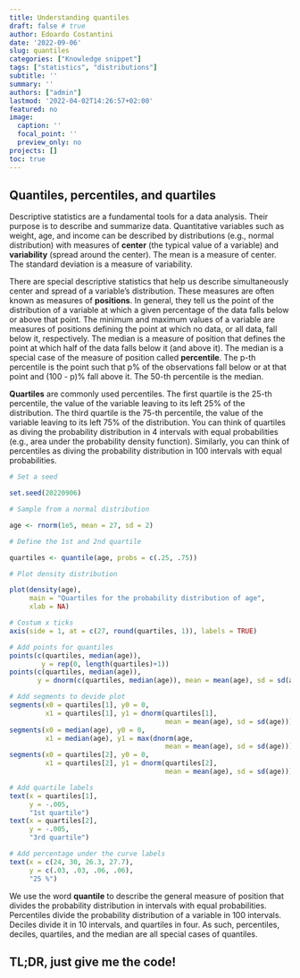 ```yaml
---
title: Understanding quantiles
draft: false # true
author: Edoardo Costantini
date: '2022-09-06'
slug: quantiles
categories: ["Knowledge snippet"]
tags: ["statistics", "distributions"]
subtitle: ''
summary: ''
authors: ["admin"]
lastmod: '2022-04-02T14:26:57+02:00'
featured: no
image:
  caption: ''
  focal_point: ''
  preview_only: no
projects: []
toc: true
---
```


## Quantiles, percentiles, and quartiles

Descriptive statistics are a fundamental tools for a data analysis.
Their purpose is to describe and summarize data.
Quantitative variables such as weight, age, and income can be described by distributions (e.g., normal distribution) with measures of **center** (the typical value of a variable) and **variability** (spread around the center).
The mean is a measure of center.
The standard deviation is a measure of variability.

There are special descriptive statistics that help us describe simultaneously center and spread of a variable's distribution.
These measures are often known as measures of **positions**.
In general, they tell us the point of the distribution of a variable at which a given percentage of the data falls below or above that point.
The minimum and maximum values of a variable are measures of positions defining the point at which no data, or all data, fall below it, respectively.
The median is a measure of position that defines the point at which half of the data falls below it (and above it).
The median is a special case of the measure of position called **percentile**.
The p-th percentile is the point such that p\% of the observations fall below or at that point and (100 - p)% fall above it.
The 50-th percentile is the median.

**Quartiles** are commonly used percentiles.
The first quartile is the 25-th percentile, the value of the variable leaving to its left 25% of the distribution.
The third quartile is the 75-th percentile, the value of the variable leaving to its left 75% of the distribution.
You can think of quartiles as diving the probability distribution in 4 intervals with equal probabilities (e.g., area under the probability density function).
Similarly, you can think of percentiles as diving the probability distribution in 100 intervals with equal probabilities.

```r

# Set a seed

set.seed(20220906)

# Sample from a normal distribution

age <- rnorm(1e5, mean = 27, sd = 2)

# Define the 1st and 2nd quartile

quartiles <- quantile(age, probs = c(.25, .75))

# Plot density distribution

plot(density(age),
     main = "Quartiles for the probability distribution of age",
     xlab = NA)

# Costum x ticks
axis(side = 1, at = c(27, round(quartiles, 1)), labels = TRUE)

# Add points for quantiles
points(c(quartiles, median(age)),
        y = rep(0, length(quartiles)+1))
points(c(quartiles, median(age)),
       y = dnorm(c(quartiles, median(age)), mean = mean(age), sd = sd(age)))

# Add segments to devide plot
segments(x0 = quartiles[1], y0 = 0,
         x1 = quartiles[1], y1 = dnorm(quartiles[1],
                                       mean = mean(age), sd = sd(age)))
segments(x0 = median(age), y0 = 0,
         x1 = median(age), y1 = max(dnorm(age,
                                       mean = mean(age), sd = sd(age))))
segments(x0 = quartiles[2], y0 = 0,
         x1 = quartiles[2], y1 = dnorm(quartiles[2],
                                       mean = mean(age), sd = sd(age)))

# Add quartile labels
text(x = quartiles[1],
     y = -.005,
     "1st quartile")
text(x = quartiles[2],
     y = -.005,
     "3rd quartile")

# Add percentage under the curve labels
text(x = c(24, 30, 26.3, 27.7),
     y = c(.03, .03, .06, .06),
     "25 %")

```


We use the word **quantile** to describe the general measure of position that divides the probability distribution in intervals with equal probabilities.
Percentiles divide the probability distribution of a variable in 100 intervals.
Deciles divide it in 10 intervals, and quartiles in four.
As such, percentiles, deciles, quartiles, and the median are all special cases of quantiles.

## TL;DR, just give me the code!
```r
```